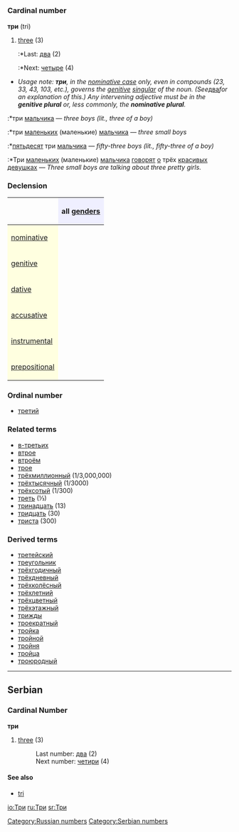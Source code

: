 =={{ru}}==
[[Category:Russian numbers]]
=== Cardinal number ===
'''три''' (tri)

#[[three]] (3)
#:*Last: [[два]] (2)
#:*Next: [[четыре]] (4)

*''Usage note: '''''три''''', in the [[nominative case]] only, even in compounds (23, 33, 43, 103, etc.), governs the [[genitive]] [[singular]] of the noun. (See ''[[два]]'' for an explanation of this.) Any intervening adjective must be in the '''genitive plural''' or, less commonly, the '''nominative plural'''.''
:*три [[мальчик|мальчика]] — ''three boys (lit., three of a boy)''
:*три [[маленький|маленьких]] (маленькие) [[мальчик|мальчика]] — ''three small boys''
:*[[пятьдесят]] три  [[мальчик|мальчика]] — ''fifty-three boys (lit., fifty-three of a boy)''
:*Три [[маленький|маленьких]] (маленькие) [[мальчик|мальчика]] [[говорить|говорят]] [[о]] трёх [[красивый|красивых]] [[девушка|девушках]] — ''Three small boys are talking about three pretty girls.''

===Declension===
{| border="1" cellpadding="4" cellspacing="0"
!
! style="background-color: #EFEFFF" align="center"|all [[gender]]s
|-
! style="background-color: #FFFFE0" align="left"|[[nominative case|nominative]]
| align="center"|{{Unicode|три}}
|-
! style="background-color: #FFFFE0" align="left"|[[genitive case|genitive]]
| align="center"|{{Unicode|трёх}}
|-
! style="background-color: #FFFFE0" align="left"|[[dative case|dative]]
| align="center"|{{Unicode|трём}}
|-
! style="background-color: #FFFFE0" align="left"|[[accusative case|accusative]]
| align="center"|{{Unicode|три, трёх}}
|-
! style="background-color: #FFFFE0" align="left"|[[instrumental case|instrumental]]
| align="center"|{{Unicode|тремя́}}
|-
! style="background-color: #FFFFE0" align="left"|[[prepositional case|prepositional]]
| align="center"|{{Unicode|о трёх}}
|}

===Ordinal number===
*[[третий]]

===Related terms===
*[[в-третьих]]
*[[втрое]]
*[[втроём]]
*[[трое]]
*[[трёхмиллионный]] (1/3,000,000)
*[[трёхтысячный]] (1/3000)
*[[трёхсотый]] (1/300)
*[[треть]] (⅓)
*[[тринадцать]] (13)
*[[тридцать]] (30)
*[[триста]] (300)

===Derived terms===
*[[третейский]]
*[[треугольник]]
*[[трёхгодичный]]
*[[трёхдневный]]
*[[трёхколёсный]]
*[[трёхлетний]]
*[[трёхцветный]]
*[[трёхэтажный]]
*[[трижды]]
*[[троекратный]]
*[[тройка]]
*[[тройной]]
*[[тройня]]
*[[тройца]]
*[[троюродный]]

----

==Serbian==
===Cardinal Number===
'''три'''
#[[three]] (3)
#:Last number: [[два]] (2)
#:Next number: [[четири]] (4)
====See also====
*[[tri]]
[[Category:Serbian numbers]]

[[io:Три]]
[[ru:Три]]
[[sr:Три]]